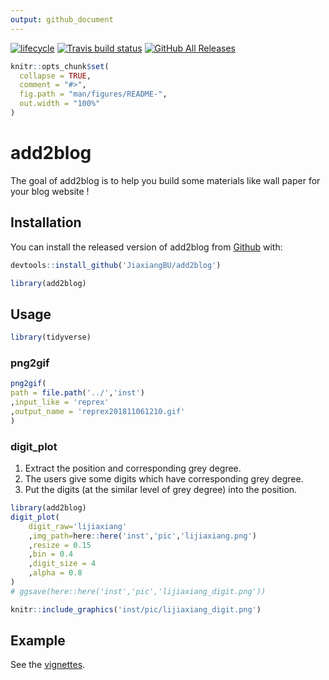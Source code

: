 ```yaml
---
output: github_document
---
```


  [![lifecycle](https://img.shields.io/badge/lifecycle-experimental-orange.svg)](https://www.tidyverse.org/lifecycle/#experimental)
  [![Travis build status](https://travis-ci.org/JiaxiangBU/add2blog.svg?branch=master)](https://travis-ci.org/JiaxiangBU/add2blog)
  [![GitHub All Releases](https://img.shields.io/github/downloads/JiaxiangBU/add2blog/total.svg)](https://github.com/JiaxiangBU/add2blog)

<!-- README.md is generated from README.Rmd. Please edit that file -->

```r
knitr::opts_chunk$set(
  collapse = TRUE,
  comment = "#>",
  fig.path = "man/figures/README-",
  out.width = "100%"
)
```

# add2blog

The goal of add2blog is to
help you build some materials like wall paper for your blog website !


## Installation

You can install the released version of add2blog from [Github](https://github.com/JiaxiangBU/add2blog) with:

```r
devtools::install_github('JiaxiangBU/add2blog')
```

```r
library(add2blog)
```

## Usage

```r
library(tidyverse)
```

### png2gif

```r
png2gif(
path = file.path('../','inst')
,input_like = 'reprex'
,output_name = 'reprex201811061210.gif'
)
```

### digit_plot

1. Extract the position and corresponding grey degree.
1. The users give some digits which have corresponding grey degree.
1. Put the digits (at the similar level of grey degree) into the position.

```r
library(add2blog)
digit_plot(
    digit_raw='lijiaxiang'
    ,img_path=here::here('inst','pic','lijiaxiang.png')
    ,resize = 0.15
    ,bin = 0.4
    ,digit_size = 4
    ,alpha = 0.8
)
# ggsave(here::here('inst','pic','lijiaxiang_digit.png'))
```

```r
knitr::include_graphics('inst/pic/lijiaxiang_digit.png')
```

## Example

See the [vignettes](https://jiaxiangbu.github.io/add2blog/articles/).

